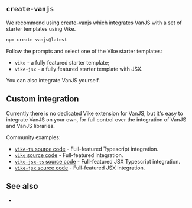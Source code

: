
<CommunityNote url="https://vanjs.org" tool="VanJS" hasExtension={false} />

## `create-vanjs`

We recommend using [create-vanjs](https://github.com/thednp/create-vanjs) which integrates VanJS with a set of starter templates using Vike.

```bash
npm create vanjs@latest
```
Follow the prompts and select one of the Vike starter templates:

 - `vike` - a fully featured starter template;
 - `vike-jsx` - a fully featured starter template with JSX.

You can also <Link href="#custom-integration">integrate VanJS yourself</Link>.


## Custom integration

Currently there is no dedicated Vike extension for VanJS, but it's easy to integrate VanJS on your own, for full control over the integration of VanJS and VanJS libraries.


Community examples:
 - [`vike-ts` source code](https://github.com/thednp/create-vanjs/tree/master/template-vike-ts) - Full-featured Typescript integration.
 - [`vike` source code](https://github.com/thednp/create-vanjs/tree/master/template-vike) - Full-featured integration.
 - [`vike-jsx-ts` source code](https://github.com/thednp/create-vanjs/tree/master/template-vike-jsx-ts) - Full-featured JSX Typescript integration.
 - [`vike-jsx` source code](https://github.com/thednp/create-vanjs/tree/master/template-vike-jsx) - Full-featured JSX integration.


## See also

 - <Link href="/ui-frameworks" />
